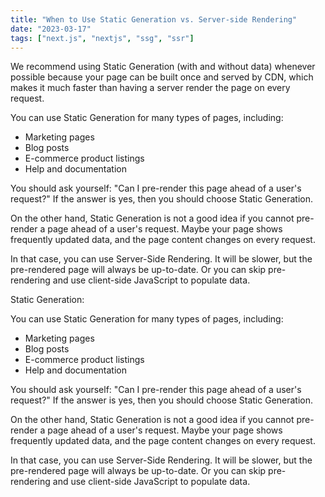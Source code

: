 ```yaml
---
title: "When to Use Static Generation vs. Server-side Rendering"
date: "2023-03-17"
tags: ["next.js", "nextjs", "ssg", "ssr"]
---
```


We recommend using Static Generation (with and without data) whenever possible because your page can be built once and served by CDN, which makes it much faster than having a server render the page on every request.

You can use Static Generation for many types of pages, including:

- Marketing pages
- Blog posts
- E-commerce product listings
- Help and documentation

You should ask yourself: "Can I pre-render this page ahead of a user's request?" If the answer is yes, then you should choose Static Generation.

On the other hand, Static Generation is not a good idea if you cannot pre-render a page ahead of a user's request. Maybe your page shows frequently updated data, and the page content changes on every request.

In that case, you can use Server-Side Rendering. It will be slower, but the pre-rendered page will always be up-to-date. Or you can skip pre-rendering and use client-side JavaScript to populate data.

Static Generation:

You can use Static Generation for many types of pages, including:

- Marketing pages
- Blog posts
- E-commerce product listings
- Help and documentation

You should ask yourself: "Can I pre-render this page ahead of a user's request?" If the answer is yes, then you should choose Static Generation.

<CustomImage
  src="https://raw.githubusercontent.com/maryamHabibpourr/blogPost/main/images/ssg-ssr.jpg"
  alt="ChatGPT provides the benefits of Static-Site Generation"
/>

On the other hand, Static Generation is not a good idea if you cannot pre-render a page ahead of a user's request. Maybe your page shows frequently updated data, and the page content changes on every request.

In that case, you can use Server-Side Rendering. It will be slower, but the pre-rendered page will always be up-to-date. Or you can skip pre-rendering and use client-side JavaScript to populate data.
